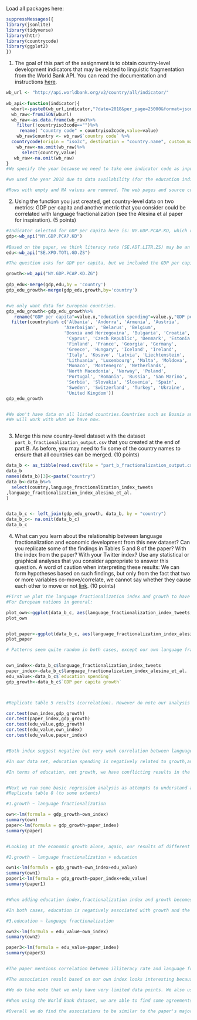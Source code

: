 Load all packages here:

```r
suppressMessages({
library(jsonlite)
library(tidyverse)
library(httr)
library(countrycode)
library(ggplot2)
})
```

1. The goal of this part of the assignment is to obtain country-level development indicators that may be related to linguistic fragmentation from the World Bank API. You can read the documentation and instructions [here](https://datahelpdesk.worldbank.org/knowledgebase/articles/898581-basic-api-call-structures).

```r
wb_url <- "http://api.worldbank.org/v2/country/all/indicator/"
 
wb_api<-function(indicator){
  wburl<-paste0(wb_url,indicator,"?date=2018&per_page=25000&format=json")
  wb_raw<-fromJSON(wburl)
  wb_raw<-as.data.frame(wb_raw)%>%
    filter(!countryiso3code=="")%>%
     rename( "country code" = countryiso3code,value=value)
    wb_raw$country <- wb_raw$`country code` %>%
  countrycode(origin = "iso3c", destination = "country.name", custom_match = c('XKX' = 'Kosovo','EMU'='Euro area'))
    wb_raw<-na.omit(wb_raw)%>%
      select(country,value)
   wb_raw<-na.omit(wb_raw)
}
#We specify the year because we need to take one indicator code as input and return a clean data frame "where each row is a country". For output in all years, we can remove the "date=2018&".

#we used the year 2018 due to data availability (for the education indicator we want to add). However, the Twitter data we collected is from 2021, so in actual research this may have some impacts on our analysis interpretation.

#Rows with empty and NA values are removed. The web pages and source codes were looked at, and it was found the values are indeed empty for some countries and/or some years.  In actual project we may need to dig further into the dataset and how it's collected and stored. But in this short project they are removed in order to conduct the following analysis. 


```

2. Using the function you just created, get country-level data on two metrics: GDP per capita and another metric that you consider could be correlated with language fractionalization (see the Alesina et al paper for inspiration). (5 points)

```r
 
#Indicator selected for GDP per capita here is: NY.GDP.PCAP.KD, which refers to GDP per capita (constant 2010 US$)
gdp<-wb_api("NY.GDP.PCAP.KD")
 
#Based on the paper, we think literacy rate (SE.ADT.LITR.ZS) may be an useful indicator, but the values are empty for most if not all European countries (the region we want to focus on, as shown in Part A and B). We therefore selected the indicator SE.XPD.TOTL.GD.ZS, referring to the Government expenditure on education, total (% of GDP). We assume it is associated with literacy rate. Further research or analysis may be needed to support such selection in actual research.
edu<-wb_api("SE.XPD.TOTL.GD.ZS")

#The question asks for GDP per capita, but we included the GDP per capita growth indicator because this is the growth indicator used in the paper,which will be needed later.  

growth<-wb_api("NY.GDP.PCAP.KD.ZG")
 
gdp_edu<-merge(gdp,edu,by = 'country')
gdp_edu_growth<-merge(gdp_edu,growth,by='country')


#we only want data for European countries.
gdp_edu_growth<-gdp_edu_growth%>%
   rename("GDP per capita"=value.x,"education spending"=value.y,"GDP per capita growth"=value)%>%
  filter(country%in% c('Albania', 'Andorra', 'Armenia', 'Austria', 
                      'Azerbaijan', 'Belarus', 'Belgium', 
                      'Bosnia and Herzegovina', 'Bulgaria', 'Croatia',
                       'Cyprus', 'Czech Republic', 'Denmark', 'Estonia',
                       'Finland', 'France', 'Georgia', 'Germany',
                       'Greece', 'Hungary', 'Iceland', 'Ireland', 
                       'Italy', 'Kosovo', 'Latvia', 'Liechtenstein',
                       'Lithuania', 'Luxembourg', 'Malta', 'Moldova',
                       'Monaco', 'Montenegro', 'Netherlands', 
                       'North Macedonia', 'Norway', 'Poland',
                       'Portugal', 'Romania', 'Russia', 'San Marino', 
                       'Serbia', 'Slovakia', 'Slovenia', 'Spain',
                       'Sweden', 'Switzerland', 'Turkey', 'Ukraine',
                       'United Kingdom'))
gdp_edu_growth


#We don't have data on all listed countries.Countries such as Bosnia and Herzegovina, Bulgaria,Croatia,Czech Republic have empty values for education index. The original webpage confirms that the values are empty. Perhaps data are not collected in these countries. Some country codes do not come with a match, mostly because the original codes aren't countries but a group of countries, such as OECD and less developed countries. There is no need to consider them in our case.
#We will work with what we have now.



```

3. Merge this new country-level dataset with the dataset `part_b_fractionalization_output.csv` that you created at the end of part B. As before, you may need to fix some of the country names to ensure that all countries can be merged. (10 points)

```r

data_b <- as_tibble(read.csv(file = "part_b_fractionalization_output.csv"))
data_b
names(data_b)[3]<-paste("country")
data_b<-data_b%>%
  select(country,language_fractionalization_index_tweets
,language_fractionalization_index_alesina_et_al.
)


data_b_c <- left_join(gdp_edu_growth, data_b, by = "country")
data_b_c<- na.omit(data_b_c)
data_b_c


```

4. What can you learn about the relationship between language fractionalization and economic development from this new dataset? Can you replicate some of the findings in Tables 5 and 8 of the paper? With the index from the paper? With your Twitter index? Use any statistical or graphical analyses that you consider appropriate to answer this question. A word of caution when interpreting these results:  We can form hypotheses based on such findings, but only from the fact that two or more variables co-move/correlate, we cannot say whether they cause each other to move or not [link](https://en.wikipedia.org/wiki/Correlation_does_not_imply_causation). (10 points)

```r
#First we plot the language fractionalization index and growth to have a look.
#For European nations in general:

plot_own<-ggplot(data_b_c, aes(language_fractionalization_index_tweets,`GDP per capita growth`,colour = country)) + geom_point()+ labs(title = "economic development vs. fractionalization index (own)",  x="language fractionalization index using Twitter",y = "GDP per capita growth")+xlim(0,1)
plot_own


plot_paper<-ggplot(data_b_c, aes(language_fractionalization_index_alesina_et_al.,`GDP per capita growth`,colour = country)) + geom_point()+ labs(title = "economic development vs. fractionalization index (paper)",   x="language fractionalization index from Alesina et al.",y = "GDP per capita growth")+xlim(0,1)
plot_paper

# Patterns seem quite random in both cases, except our own language fractionalization index seems to be a bit higher than that of Alesina et al. on average, probably because we removed the countries with too few tweets in part b.


own_index<-data_b_c$language_fractionalization_index_tweets
paper_index<-data_b_c$language_fractionalization_index_alesina_et_al.
edu_value<-data_b_c$`education spending`
gdp_growth<-data_b_c$`GDP per capita growth` 



#Replicate table 5 results (correlation). However do note our analysis is focused on European countries and we only use selected variables, which is not the case in the paper. We will make brief comments on our results as compared to that of the paper's  but we are aware of the population and data difference. 

cor.test(own_index,gdp_growth)
cor.test(paper_index,gdp_growth)
cor.test(edu_value,gdp_growth)
cor.test(edu_value,own_index)
cor.test(edu_value,paper_index)


#Both index suggest negative but very weak correlation between language fractionalization and growth, i.e., higher growth is associated with lower language fractionalization. But it's not statistically significant.

#In our data set, education spending is negatively related to growth,and it's statistically significant.

#In terms of education, not growth, we have conflicting results in the sense that our index seems to have weak positive correlation with education index whereas the paper index have weak negative correlation. Again, they are not statistically significant.


#Next we run some basic regression analysis as attempts to understand associations
#Replicate table 8 (to some extents)

#1.growth ~ language fractionalization

own<-lm(formula = gdp_growth~own_index)
summary(own)
paper<-lm(formula = gdp_growth~paper_index)
summary(paper)


#Looking at the economic growth alone, again, our results of different index both suggest weak, negative, and not significant associations between growth and fractionalization (which is similar to the paper's findings). But in our case We are unable to conclude that there is or there is not an association.

#2.growth ~ language fractionalization + education

own1<-lm(formula = gdp_growth~own_index+edu_value)
summary(own1)
paper1<-lm(formula = gdp_growth~paper_index+edu_value)
summary(paper1)


#When adding education index,fractionalization index and growth becomes positively associated in the case of using our index and controlling for education. Again, still not significant.

#In both cases, education is negatively associated with growth and the association is statistically significant, which suggests spending higher GDP% on education is associated with lower gdp growth.

#3.education ~ language fractionalization 

own2<-lm(formula = edu_value~own_index)
summary(own2)

paper3<-lm(formula = edu_value~paper_index)
summary(paper3)


#The paper mentions correlation between illiteracy rate and language fractionalization. We use education spending here, and the correlation is positive but not statistically significant when using our own index, and negative when using paper index. The paper index result(negative) makes sense because the original paper uses illiteracy rate and finds positive association, whereas education spending is probably negatively associated with illiteracy rate.

#The association result based on our own index looks interesting because it seems to indicate that higher %spending on education is associated with increased language fractionalization index. But it's not statistically significant so we are unable to draw conclusion.

#We do take note that we only have very limited data points. We also uses data of education and growth in 2018 while our twitter index is from 2021 and the paper uses mixed year data from about 20 years ago. We may need more and better data in order to have a better analysis.

#When using the World Bank dataset, we are able to find some agreements between our index and paper's index such as they both have negative association with gdp growth, although they perform differently in analysis involving education spending index. 

#Overall we do find the associations to be similar to the paper's major findings on growth and fractionalization. But it's worth noting again, that we only focused on European countries at year 2018 (tweets from 2021).Furthermore, we are unable to support claims/findings from the paper since most of our results are not statistically significant.
```